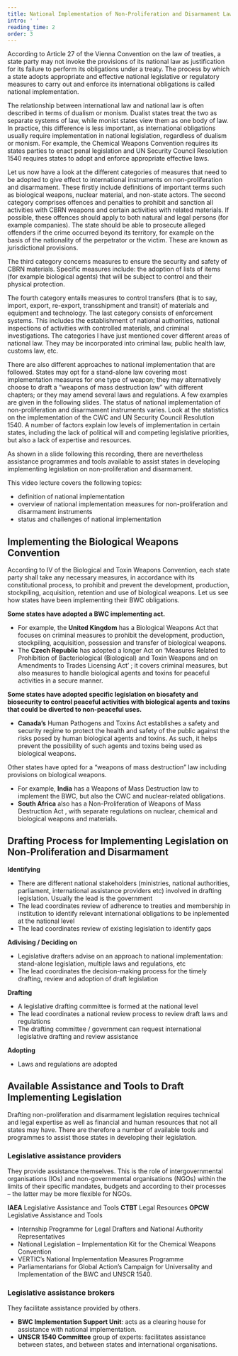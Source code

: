 ```yaml
---
title: National Implementation of Non-Proliferation and Disarmament Law
intro: ' '
reading_time: 2
order: 3
---
```


<Figure
    size="medium"
    src="signing_large.jpg"
    caption=""
    credit="Dean Calma / [IAEA](https://flic.kr/p/9yKgoD)"
    license="cc-by-sa-2"
    alt="Two men in suits sit at a conference table and sign documents. A bystander watches.">
</Figure>

<LectureVideo smil="lu17/lu17_vl3-1.smil" poster="https://nonproliferation-elearning.eu/learningunits/disarmament-law/vid/lu17_vl3-1.jpg" subtitles="https://nonproliferation-elearning.eu/learningunits/disarmament-law/vid/lu17_vl3-1.vtt" provider="video-stream">

According to Article 27 of the Vienna Convention on the law of treaties, a state party may not invoke the provisions of its national law as justification for its failure to perform its obligations under a treaty. The process by which a state adopts appropriate and effective national legislative or regulatory measures to carry out and enforce its international obligations is called national implementation.

The relationship between international law and national law is often described in terms of dualism or monism. Dualist states treat the two as separate systems of law, while monist states view them as one body of law. In practice, this difference is less important, as international obligations usually require implementation in national legislation, regardless of dualism or monism.
For example, the Chemical Weapons Convention requires its states parties to enact penal legislation and UN Security Council Resolution 1540 requires states to adopt and enforce appropriate effective laws.

Let us now have a look at the different categories of measures that need to be adopted to give effect to international instruments on non-proliferation and disarmament. These firstly include definitions of important terms such as biological weapons, nuclear material, and non-state actors.
The second category comprises offences and penalties to prohibit and sanction all activities with CBRN weapons and certain activities with related materials. If possible, these offences should apply to both natural and legal persons (for example companies). The state should be able to prosecute alleged offenders if the crime occurred beyond its territory, for example on the basis of the nationality of the perpetrator or the victim. These are known as jurisdictional provisions.

The third category concerns measures to ensure the security and safety of CBRN materials. Specific measures include: the adoption of lists of items (for example biological agents) that will be subject to control and their physical protection.

The fourth category entails measures to control transfers (that is to say, import, export, re-export, transshipment and transit) of materials and equipment and technology.
The last category consists of enforcement systems. This includes the establishment of national authorities, national inspections of activities with controlled materials, and criminal investigations.
The categories I have just mentioned cover different areas of national law. They may be incorporated into criminal law, public health law, customs law, etc.

There are also different approaches to national implementation that are followed. States may opt for a stand-alone law covering most implementation measures for one type of weapon; they may alternatively choose to draft a “weapons of mass destruction law” with different chapters; or they may amend several laws and regulations. A few examples are given in the following slides.
The status of national implementation of non-proliferation and disarmament instruments varies. Look at the statistics on the implementation of the CWC and UN Security Council Resolution 1540. A number of factors explain low levels of implementation in certain states, including the lack of political will and competing legislative priorities, but also a lack of expertise and resources.

As shown in a slide following this recording, there are nevertheless assistance programmes and tools available to assist states in developing implementing legislation on non-proliferation and disarmament.

</LectureVideo>

This video lecture covers the following topics:

- definition of national implementation
- overview of national implementation measures for non-proliferation and disarmament instruments
- status and challenges of national implementation

## Implementing the Biological Weapons Convention

According to IV of the Biological and Toxin Weapons Convention, each state party shall take any necessary measures, in accordance with its constitutional process, to prohibit and prevent the development, production, stockpiling, acquisition, retention and use of biological weapons. Let us see how states have been implementing their BWC obligations.

**Some states have adopted a BWC implementing act.**

- For example, the **United Kingdom** has a Biological Weapons Act that focuses on criminal measures to prohibit the development, production, stockpiling, acquisition, possession and transfer of biological weapons.
- The **Czech Republic** has adopted a longer Act on ‘Measures Related to Prohibition of Bacteriological (Biological) and Toxin Weapons and on Amendments to Trades Licensing Act’ ; it covers criminal measures, but also measures to handle biological agents and toxins for peaceful activities in a secure manner.

**Some states have adopted specific legislation on biosafety and biosecurity to control peaceful activities with biological agents and toxins that could be diverted to non-peaceful uses.**

- **Canada’s** Human Pathogens and Toxins Act establishes a safety and security regime to protect the health and safety of the public against the risks posed by human biological agents and toxins. As such, it helps prevent the possibility of such agents and toxins being used as biological weapons.

Other states have opted for a “weapons of mass destruction” law including provisions on biological weapons.

- For example, **India** has a Weapons of Mass Destruction law to implement the BWC, but also the CWC and nuclear-related obligations.
- **South Africa** also has a Non-Proliferation of Weapons of Mass Destruction Act , with separate regulations on nuclear, chemical and biological weapons and materials.

## Drafting Process for Implementing Legislation on Non-Proliferation and Disarmament

**Identifying**

- There are different national stakeholders (ministries, national authorities, parliament, international assistance providers etc) involved in drafting legislation. Usually the lead is the government
- The lead coordinates review of adherence to treaties and membership in institution to identify relevant international obligations to be inplemented at the national level
- The lead coordinates review of existing legislation to identify gaps

**Adivising / Deciding on**

- Legislative drafters advise on an approach to national implementation: stand-alone legislation, multiple laws and regulations, etc
- The lead coordinates the decision-making process for the timely drafting, review and adoption of draft legislation

**Drafting**

- A legislative drafting committee is formed at the national level
- The lead coordinates a national review process to review draft laws and regulations
- The drafting committee / government can request international legislative drafting and review assistance

**Adopting**

- Laws and regulations are adopted

## Available Assistance and Tools to Draft Implementing Legislation

Drafting non-proliferation and disarmament legislation requires technical and legal expertise as well as financial and human resources that not all states may have. There are therefore a number of available tools and programmes to assist those states in developing their legislation.

<Figure
    size="leftMargin"
    src="guide.png"
    caption="Find the [complete guide here](https://www.vertic.org/media/assets/nim_docs/NIM%20Tools%20(Guides%20Handbooks)/UNSCR_1540_NIM_GUIDE_EN_feb2014.pdf)."
    credit="VERTIC"
    license="pd"
    alt="The title page of the VERTIC document says: 'Legislative Guide to National Implementation of UN Security Resolution 1540 (2004)'">
</Figure>

### Legislative assistance providers

They provide assistance themselves. This is the role of intergovernmental organisations (IOs) and non-governmental organisations (NGOs) within the limits of their specific mandates, budgets and according to their processes – the latter may be more flexible for NGOs.

**IAEA** Legislative Assistance and Tools
**CTBT** Legal Resources
**OPCW** Legislative Assistance and Tools

- Internship Programme for Legal Drafters and National Authority Representatives
- National Legislation – Implementation Kit for the Chemical Weapons Convention
- VERTIC’s National Implementation Measures Programme
- Parliamentarians for Global Action’s Campaign for Universality and Implementation of the BWC and UNSCR 1540.

### Legislative assistance brokers

They facilitate assistance provided by others.

- **BWC Implementation Support Unit**: acts as a clearing house for assistance with national implementation.
- **UNSCR 1540 Committee** group of experts: facilitates assistance between states, and between states and international organisations.
